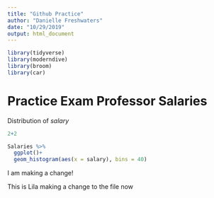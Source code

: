```yaml
---
title: "Github Practice"
author: "Danielle Freshwaters"
date: "10/29/2019"
output: html_document
---
```


```r
library(tidyverse)
library(moderndive)
library(broom)
library(car)
```

# Practice Exam Professor Salaries

Distribution of *salary*

```r
2+2
```



```r
Salaries %>% 
  ggplot()+
  geom_histogram(aes(x = salary), bins = 40)
```

I am making a change!

This is Lila making a change to the file now